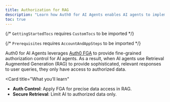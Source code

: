 ```yaml
---
title: Authorization for RAG
description: "Learn how Auth0 for AI Agents enables AI agents to implement fine-grained authorization for Retrieval Augmented Generation (RAG)."
toc: true
---
```



{/* `GettingStartedTocs` requires `CustomTocs` to be imported */}

{/* `Prerequisites` requires `AccountAndAppSteps` to be imported */}



Auth0 for AI Agents leverages [Auth0 FGA](https://auth0.com/fine-grained-authorization) to provide fine-grained authorization control for AI agents. As a result, when AI agents use Retrieval Augmented Generation (RAG) to provide sophisticated, relevant responses to user queries, they only have access to authorized data.

<Card
  title="What you’ll learn"
>
  - **Auth Control**: Apply FGA for precise data access in RAG.
  - **Secure Retrieval**: Limit AI to authorized data only.
</Card>

<Prerequisites />

<Tabs>
  <Tab
    title="Next.js"
    icon="/img/nextjs-light.svg"
  >
    <AIContainer>
      <DownloadQuickstartButton
        category="authorization-for-rag"
        framework="langchain-next-js"
      />
      <UsingAI />
    </AIContainer>
    <LangChainNextjsAuthForRag />
  </Tab>
  <Tab
    title="FastAPI"
    icon="/img/fastapi-light.svg"
  >
    <AIContainer>
      <DownloadQuickstartButton
        category="authorization-for-rag"
        framework="langchain-fastapi-py"
      />
      <UsingAI />
    </AIContainer>
    <LangChainFastapiAuthForRag />
  </Tab>
  <Tab
    title="Node.js"
    icon="/img/node-light.svg"
  >
    <AIContainer>
      <DownloadQuickstartButton
        category="authorization-for-rag"
        framework="langgraph-agentic-js"
      />
      <UsingAI />
    </AIContainer>
    <LangChainNodejsAuthForRag />
  </Tab>
  <Tab
    title="Python"
    icon="/img/python-light.svg"
  >
    <LangChainPythonAuthForRag />
  </Tab>
</Tabs>

<Panel>
  <GettingStartedTocs
    sections={[
      {
        title: "SDKs",
        links: [
          { label: "Auth0-AI / LangChain / JS", href: "https://www.npmjs.com/package/@auth0/ai-langchain" },
          { label: "Auth0-AI / LangChain / Python", href: "https://github.com/auth0-lab/auth0-ai-python/tree/main/packages/auth0-ai-langchain" },
        ]
      },
      {
        title: "GitHub Samples",
        links: [
          { label: "LangChain + NextJS", href: "https://github.com/auth0-samples/auth0-ai-samples/tree/main/authorization-for-rag/langchain-next-js" },
          { label: "LangChain + FastAPI", href: "https://github.com/auth0-samples/auth0-ai-samples/tree/main/authorization-for-rag/langchain-fastapi-py" },
          { label: "LangChain + Node", href: "https://github.com/auth0-samples/auth0-ai-samples/tree/main/authorization-for-rag/langgraph-agentic-js" }
        ]
      },
      {
        title: "Learn more",
        links: [
          { label: "Auth0 FGA Documentation", href: "https://docs.fga.dev/" },
          { label: "Auth0 FGA Getting Started", href: "https://docs.fga.dev/getting-started" },
          { label: "OpenFGA Documentation", href: "https://openfga.dev/" }
        ]
      }
    ]}
  />
</Panel>
